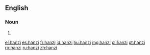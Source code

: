 {{also|Hanzi|hànzì|Hànzì}}
==English==

===Noun===
{{en-noun|hanzi}}

# {{alternative case form of|Hanzi|lang=en}}

[[el:hanzi]]
[[es:hanzi]]
[[fr:hanzi]]
[[id:hanzi]]
[[hu:hanzi]]
[[mg:hanzi]]
[[pl:hanzi]]
[[pt:hanzi]]
[[ro:hanzi]]
[[ru:hanzi]]
[[zh:hanzi]]